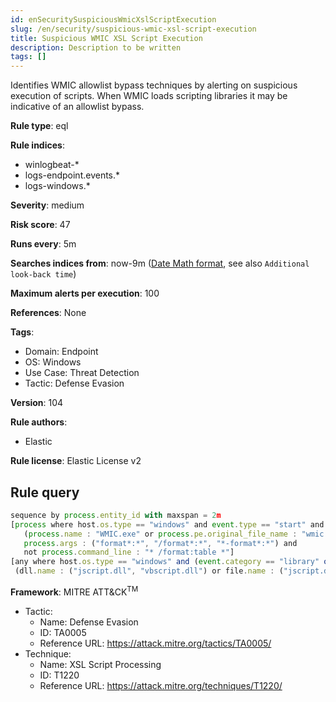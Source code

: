 ```yaml
---
id: enSecuritySuspiciousWmicXslScriptExecution
slug: /en/security/suspicious-wmic-xsl-script-execution
title: Suspicious WMIC XSL Script Execution
description: Description to be written
tags: []
---
```


<div id="suspicious-wmic-xsl-script-execution"></div>

Identifies WMIC allowlist bypass techniques by alerting on suspicious execution of scripts. When WMIC loads scripting libraries it may be indicative of an allowlist bypass.

**Rule type**: eql

**Rule indices**: 

* winlogbeat-*
* logs-endpoint.events.*
* logs-windows.*

**Severity**: medium

**Risk score**: 47

**Runs every**: 5m

**Searches indices from**: now-9m ([Date Math format](((ref))/common-options.html#date-math), see also <DocLink id="enSecurityRulesUiCreate" section="set-the-rules-schedule">`Additional look-back time`</DocLink>)

**Maximum alerts per execution**: 100

**References**: None

**Tags**: 

* Domain: Endpoint
* OS: Windows
* Use Case: Threat Detection
* Tactic: Defense Evasion

**Version**: 104

**Rule authors**: 

* Elastic

**Rule license**: Elastic License v2

## Rule query

```js
sequence by process.entity_id with maxspan = 2m
[process where host.os.type == "windows" and event.type == "start" and
   (process.name : "WMIC.exe" or process.pe.original_file_name : "wmic.exe") and
   process.args : ("format*:*", "/format*:*", "*-format*:*") and
   not process.command_line : "* /format:table *"]
[any where host.os.type == "windows" and (event.category == "library" or (event.category == "process" and event.action : "Image loaded*")) and
 (dll.name : ("jscript.dll", "vbscript.dll") or file.name : ("jscript.dll", "vbscript.dll"))]

```

**Framework**: MITRE ATT&CK<sup>TM</sup>

* Tactic:
    * Name: Defense Evasion
    * ID: TA0005
    * Reference URL: https://attack.mitre.org/tactics/TA0005/
* Technique:
    * Name: XSL Script Processing
    * ID: T1220
    * Reference URL: https://attack.mitre.org/techniques/T1220/

